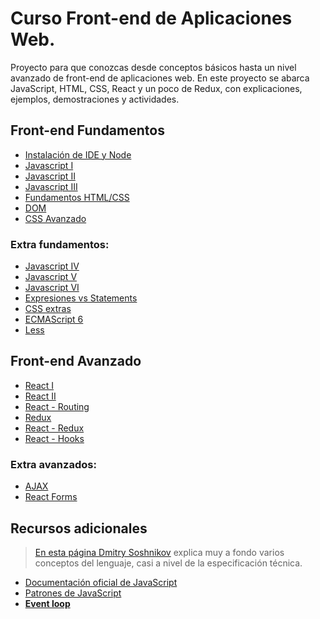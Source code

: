 # Curso Front-end de Aplicaciones Web.

Proyecto para que conozcas desde conceptos básicos hasta un nivel avanzado de front-end de aplicaciones web. En este proyecto se abarca JavaScript, HTML, CSS, React y un poco de Redux, con explicaciones, ejemplos, demostraciones y actividades.

## Front-end Fundamentos

- [Instalación de IDE y Node](./module-1/module-1)
- [Javascript I](./module-2/module-2)
- [Javascript II](./module-3/module-3)
- [Javascript III](./module-4/module-4)
- [Fundamentos HTML/CSS](./module-5/module-5)
- [DOM](./module-6/module-6)
- [CSS Avanzado](./module-7/module-7)

### Extra fundamentos:

- [Javascript IV](./optionals-1/optional-1-Js)
- [Javascript V](./optionals-1/optional-2-Js)
- [Javascript VI](./optionals-1/optional-3-Js)
- [Expresiones vs Statements](./optionals-1/optional-4-Js)
- [CSS extras](./optionals-1/optional-5-Css)
- [ECMAScript 6](./optionals-1/otional-6-Es6)
- [Less](./optionals-1/optional-7-Less)

## Front-end Avanzado

- [React I](./module-8/module-8)
- [React II](./module-9/module-9)
- [React - Routing](./module-10/module-10)
- [Redux](./module-11/module-11)
- [React - Redux](./module-12/module-12)
- [React - Hooks](./module-13/module-13)

### Extra avanzados:

- [AJAX](./optionals-2/optional-7-Ajax)
- [React Forms](./optionals-2/optional-8-Ract-Form)

## Recursos adicionales

> [En esta página Dmitry Soshnikov](http://dmitrysoshnikov.com/ecmascript/javascript-the-core/#this-value) explica muy a fondo varios conceptos del lenguaje, casi a nivel de la especificación técnica.

- [Documentación oficial de JavaScript](https://developer.mozilla.org/es/docs/Web/JavaScript)
- [Patrones de JavaScript](https://addyosmani.com/resources/essentialjsdesignpatterns/book/)
- [**Event loop**](https://www.youtube.com/watch?v=8aGhZQkoFbQ)
